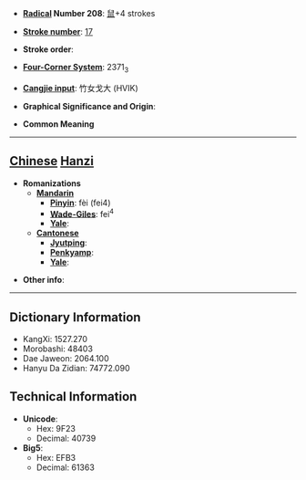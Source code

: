 * '''[[Wiktionary:Chinese radical index| Radical]] Number 208''': [[Wiktionary:Chinese radical index 鼠|鼠]]+4 strokes

* '''[[Wiktionary:Chinese total strokes index|Stroke number]]''': [[Wiktionary:Chinese total strokes index 17|17]]

* '''Stroke order''': 

* '''[[Wiktionary:Chinese four corner index|Four-Corner System]]''': 2371<sub>3</sub>

* '''[[Wiktionary:Chinese Cangjie index|Cangjie input]]''': 竹女戈大 (HVIK)

* '''Graphical Significance and Origin''': 

* '''Common Meaning'''

----

== [[Chinese]] [[Hanzi]] ==

* '''Romanizations'''
** '''[[Mandarin]]'''
*** '''[[Pinyin]]''': fèi (fei4)
*** '''[[Wade-Giles]]''': fei<sup>4</sup>
*** '''[[Yale]]''': 
** '''[[Cantonese]]'''
*** '''[[Jyutping]]''':
*** '''[[Penkyamp]]''': 
*** '''[[Yale]]''': 

* '''Other info''': 

----

== Dictionary Information ==

* KangXi: 1527.270
* Morobashi: 48403
* Dae Jaweon: 2064.100
* Hanyu Da Zidian: 74772.090

== Technical Information ==

* '''Unicode''':
** Hex: 9F23
** Decimal: 40739
* '''Big5''':
** Hex: EFB3
** Decimal: 61363